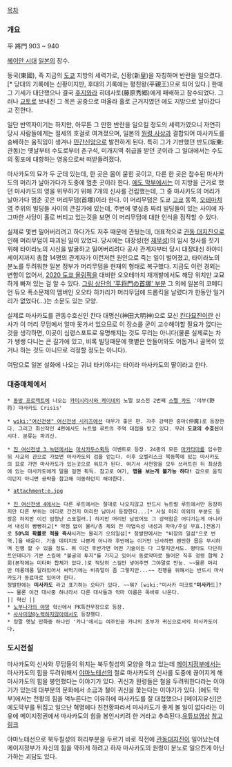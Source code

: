 [[목차]]

=== 개요 ===
平 將門
903 ~ 940

[[헤이안 시대]] [[일본]]의 장수.

동국(東國), 즉 지금의 [[도쿄]] 지방의 세력가로, 신황(新皇)을 자칭하며 반란을 일으켰다.[* 당대의 기록에는 신황이지만, 후대의 기록에는 평친왕(平親王)으로 되어 있다.] 한때 그 기세가 대단했으나 결국 [[후지와라]] 히데사토(藤原秀郷)에게 패배하고 참수되었다. 그러나 [[교토]]로 보내진 그 목은 공중으로 떠올라 홀로 근거지였던 에도 지방으로 날아갔다고 전한다.

일단 반역자이기는 하지만, 아무튼 그 만한 반란을 일으킬 정도의 세력가였으니 자연히 당시 사람들에게는 절세의 호걸로 여겨졌으며, 일본의 [[원령 사상]]과 결합되어 마사카도를 숭배하는 움직임이 생겨나 [[민간신앙]]으로 발전하게 된다. 특히 그가 기반했던 반도(坂東:관동)는 옛날부터 수도로부터 촌구석, 미개지역 취급을 받던 곳이라 그 일대에서는 수도의 횡포에 대항하는 영웅으로써 떠받들려졌다. 

마사카도의 묘가 두 군데 있는데, 한 곳은 몸이 묻힌 곳이고, 다른 한 곳은 참수된 마사카도의 머리가 날아가다가 도중에 멈춘 곳이라 한다. [[에도 막부]]에서는 이 지방을 근거로 했던 마사카도의 영을 위무하기 위해 7개의 신사를 건립했는데, 그 중 마사카도의 머리가 날아가다 멈춘 곳은 머리무덤(首塚)이라 한다. 이 머리무덤은 도쿄 [[고쿄]] 동쪽, [[오테마치역]] 주위의 빌딩들 사이의 큰길가에 있는데, 주변에 몇십층 짜리 빌딩들이 있는 사이에 자그마한 사당이 홀로 버티고 있는것을 보면 이 머리무덤에 대한 인식을 짐작할 수 있다. 

실제로 몇번 밀어버리려고 하다가도 저주 때문에 관뒀는데, 대표적으로 [[관동 대지진]]으로 인해 머리무덤이 파괴된 일이 있었다. 당시에는 대장성(현 [[재무성]])의 임시 청사를 짓기 위해 타이라노의 시신을 발굴하고 밀어버리려다 공사 관계자부터 당시 대장대신 하야미 세이지까지 총합 14명의 관계자가 이런저런 원인으로 죽는 일이 벌어졌고, 타이라노의 분노를 두려워한 일본 정부가 머리무덤을 현재의 형태로 복구했다. 지금도 이런 경외는 변함이 없어서, [[2020 도쿄 올림픽]]을 대비한 오오테마치 재개발에서도 해당 위치만 교묘하게 빠져 있는 걸 알 수 있다. [https://pbs.twimg.com/media/Bjz5zfsIQAApegy.jpg 그림 상단의 '平将門の首塚' 부분] 그 외에 일본의 코메디언 듀오 폭소문제의 멤버인 오오타 히카리가 머리무덤에 드롭킥을 날렸다가 한동안 일거리가 없었다(...)는 소문도 있는 모양.

실제로 마사카도를 관동수호신인 칸다 대명신(神田大明神)으로 모신 [[칸다묘진]]이란 신사가 이 머리 무덤에서 얼마 못가서 있으므로 이 장소를 굳이 고수해야할 필요가 없다는 것을 생각하면, 이곳이 심령스포트로 유명해지는 것도 무리는 아니다(물론 실제로는 차가 쌩쌩 다니는 큰 길가에 있고, 비록 빌딩때문에 햇볕은 안들어와도 어둡거나 골목이 있거나 하는 것도 아니므로 걱정할 정도는 아니다).

여담으로 일본 설화에 나오는 귀녀 타키야샤는 타이라 마사카도의 딸이라고 한다.
=== 대중매체에서 ===
 * [[동방 프로젝트]]에 나오는 [[카미시라사와 케이네]]의 노멀 보스전 2번째 [[스펠 카드(동방 프로젝트)|스펠 카드]] '야부(野符) 마사카도 Crisis'

 * [[wiki:"여신전생" 여신전생 시리즈]]에선 대우가 좋은 편. 자주 강력한 중마(仲魔)로 등장한다. 그리고 최신작인 4편에서도 뉴트럴 루트의 주역 대접을 받고 있다. 무려 '''도쿄의 수호신'''이시다. 분류는 파괴신.

 * [[진 여신전생 3 녹턴]]에서는 [[마사카두스]]획득 이벤트로 등장. 24종의 모든 [[마카타마]]를 입수한뒤 사교의 관으로 가보면 마사카도의 검을 얻는다. 이후 오벨리스크 북동쪽에 있는 마사카도의 묘로 가면 마사카도가 있는곳으로 워프가 된다. 여기서 사천왕을 모두 쓰러트린 뒤 최상층에 있는 마사카도에게 말을 걸면 획득. 참고로 여기, '''맵을 보는게 불가능 하다!''' 감으로 움직이던지 아니면 공략을 참고해 이동하던지 해야한다.

 * attachment:e.jpg

 * [[진 여신전생 4]]에서는 다른 루트에서는 절대로 나오지않고 반드시 뉴트럴 루트에서만 등장하지만 다른 부위는 어디로 간건지 머리만 남아서 등장한다...[* 사실 머리 이외의 부분도 등장은 하지만 이건 엄청난 스포일러.] 하지만 머리만 남았어도 그 강력함은 어디가는게 아니라서 내성이 빵빵하고[* 약점 없이 물리/총 제외 전 마법속성 내성과 파마/주살 무효.]전용기로 '''50%의 확률로 적을 즉사'''시키는 물리기 오의일섬[* 정발판에서는 "비장의 일섬"으로 번역.]을 배운다. 기술 데미지도 나쁜게 아니라 후반에는 이거만 난사하면 왠만한 몹은 무시하며 진행 할 수 있을 정도. 뭐 이건 후반가면 어떤 기술이든 다 그렇지만서도. 평타도 다단히트인데다가 기본 스킬에 "불굴의 투지"를 가지고 있어서 동료악마로 들어온 직후 정령 합체 2회(본작에는 미타마 합체가 없다.)로 적당히 스킬만 넣어주면 그야말로 만능. ~~물론 머리만 데롱데롱 달려있어서 써먹기에는 비쥬얼이 좀 그렇지만...~~ 진행을 위해서는 반드시 마사카도가 동료마로 있어야 한다.
 정발판에는 '''미사카도''' 라고 표기하는 오타가 있다. ~~뭐? [wiki:"미사카 미코토"'''미사카'''도]?~~ 물론 이건 대사중 하나라서 다른 대사들과 악마 이름은 똑바로 나온다.
 || 혁신 ||
 * [[노부나가의 야망]] 혁신에서 PK특전무장으로 등장.
 * [[사사미양@노력하지않아]]에서도 등장했다.
 * 정말 옛날 만화중 하나인 '카나'에서는 여주인공 카나의 조부가 귀신으로서의 마사카도이다.

=== 도시전설 ===
마사카도의 신사와 무덤들의 위치는  북두칠성의 모양을 하고 있는데 [[메이지]]정부에서는 마사카도의 힘을 두려워해서 [[야마노테선]]의 철로 마사카도의 신사를 도중에 끊어지게 해 마사카도의 힘을 봉인했다는  이야기가 있다. 귀신과 원령들은 철을 두려워한다라는 이야기가 있는데 대부분의 문화에서 소금과 철이 귀신을 쫓는다는 이야기가 있다. [에도 막부]에서는 천황의 힘을 억누른다는 이유하에 마사카도를 잘 대접했으나 [메이지유신]은 에도막부를 뒤집고 일으난 혁명에다 친천황파라서 마사카도가 좋게 볼 일이 없다라는 이유에 메이지정권에서 마사카도의 힘을 봉인시키려 한 거라고 추측된다.[http://www.youtube.com/watch?v=hlPD7_gh7js 유튜브영상] [http://blog.naver.com/PostView.nhn?blogId=7942won&logNo=20148040925 참고링크]

야마노테선으로 북두칠성의 허리부분을 두르기 바로 직전에 [[관동대지진]]이 일어났는데 메이지정부가 자신의 힘을 약하게 하려고 하자 마사카도의 원령이 분노로 일으킨게 아닌가하는 괴담도 있다.
